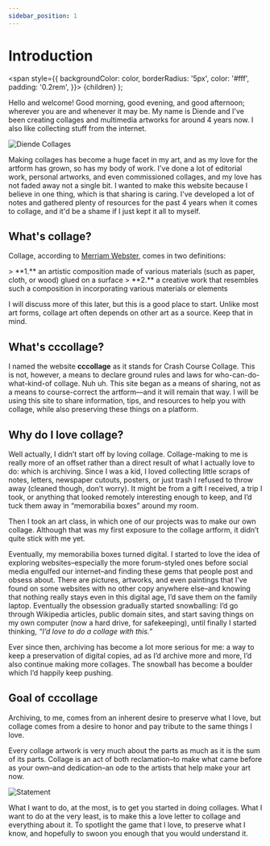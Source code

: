 ```yaml
---
sidebar_position: 1
---
```


# Introduction


  <span
    style={{
      backgroundColor: color,
      borderRadius: '5px',
      color: '#fff',
      padding: '0.2rem',
    }}>
    {children}
  </span>
);

Hello and welcome! Good morning, good evening, and good afternoon; wherever you are and whenever it may be. My name is <Highlight color="black">Diende</Highlight> and I've been creating collages and multimedia artworks for around 4 years now. I also like collecting stuff from the internet.

![Diende Collages](/img/introduction/diende-works.gif)

Making collages has become a huge facet in my art, and as my love for the artform has grown, so has my body of work. I've done a lot of editorial work, personal artworks, and even commissioned collages, and my love has not faded away not a single bit. I wanted to make this website because I believe in one thing, which is that sharing is caring. I've developed a lot of notes and gathered plenty of resources for the past 4 years when it comes to collage, and it'd be a shame if I just kept it all to myself.

## What's collage?

Collage, according to [Merriam Webster](https://www.merriam-webster.com/dictionary/collage), comes in two definitions:

<Tabs>
  <TabItem value="first-def" label="1st Definition" default>
    > **1.** an artistic composition made of various materials (such as paper, cloth, or wood) glued on a surface
  </TabItem>
  <TabItem value="second-def" label="2nd Definition">
    > **2.** a creative work that resembles such a composition in incorporating various materials or elements
  </TabItem>
</Tabs>

I will discuss more of this later, but this is a good place to start. Unlike most art forms, collage art often depends on other art as a source. Keep that in mind.

## What's cccollage?

I named the website **cccollage** as it stands for <Highlight color="black">Crash Course Collage</Highlight>. This is not, however, a means to declare ground rules and laws for who-can-do-what-kind-of collage. Nuh uh. This site began as a means of sharing, not as a means to course-correct the artform—and it will remain that way. I will be using this site to share information, tips, and resources to help you with collage, while also preserving these things on a platform.

## Why do I love collage?

Well actually, I didn’t start off by loving collage. Collage-making to me is really more of an offset rather than a direct result of what I actually love to do: which is archiving. Since I was a kid, I loved collecting little scraps of notes, letters, newspaper cutouts, posters, or just trash I refused to throw away (cleaned though, don’t worry). It might be from a gift I received, a trip I took, or anything that looked remotely interesting enough to keep, and I’d tuck them away in “memorabilia boxes” around my room. 

Then I took an art class, in which one of our projects was to make our own collage. Although that was my first exposure to the collage artform, it didn’t quite stick with me yet. 

Eventually, my memorabilia boxes turned digital. I started to love the idea of exploring websites–especially the more forum-styled ones before social media engulfed our internet–and finding these gems that people post and obsess about. There are pictures, artworks, and even paintings that I’ve found on some websites with no other copy anywhere else–and knowing that nothing really stays even in this digital age, I’d save them on the family laptop. Eventually the obsession gradually started snowballing: I’d go through Wikipedia articles, public domain sites, and start saving things on my own computer (now a hard drive, for safekeeping), until finally I started thinking, <em>“I’d love to do a collage with this.”</em>

Ever since then, archiving has become a lot more serious for me: a way to keep a preservation of digital copies, ad as I’d archive more and more, I’d also continue making more collages. The snowball has become a boulder which I’d happily keep pushing.

## Goal of cccollage

Archiving, to me, comes from an inherent desire to preserve what I love, but collage comes from a desire to honor and pay tribute to the same things I love.

Every collage artwork is very much about the parts as much as it is the sum of its parts. Collage is an act of both reclamation–to make what came before as your own–and dedication–an ode to the artists that help make your art now.

![Statement](/img/introduction/statement.png)

What I want to do, at the most, is to get you started in doing collages. What I want to do at the very least, is to make this a love letter to collage and everything about it. To spotlight the game that I love, to preserve what I know, and hopefully to swoon you enough that you would understand it.